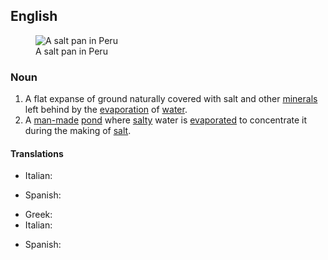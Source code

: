 {{also|saltpan}}
==English==
[[Image:Salineras de Maras, Maras, Perú, 2015-07-30, DD 03-07 PAN.JPG|thumb|right|A salt pan in Peru]]

===Noun===
{{en-noun}}
{{wikipedia}}

# A flat expanse of ground naturally covered with salt and other [[mineral]]s left behind by the [[evaporation]] of [[water]].
# A [[man-made]] [[pond]] where [[salty]] water is [[evaporate]]d to concentrate it during the making of [[salt]].

====Translations====
{{trans-top|A flat expanse of ground covered with salt}}
* Italian: {{t+|it|salina|f}}
{{trans-mid}}
* Spanish: {{t|es|salinera|f}}
{{trans-bottom}}

{{trans-top|A man-made pond where salty water is evaporated}}
* Greek: {{t+|el|αλυκή|f}}
* Italian: {{t+|it|salina|f}}
{{trans-mid}}
* Spanish: {{t|es|salinera|f}}
{{trans-bottom}}